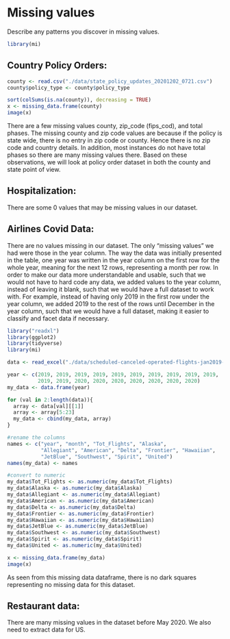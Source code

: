 # Missing values

Describe any patterns you discover in missing values.
```r
library(mi)
```


## Country Policy Orders: 
```r
county <- read.csv("./data/state_policy_updates_20201202_0721.csv")
county$policy_type <- county$policy_type
```

```r
sort(colSums(is.na(county)), decreasing = TRUE)
x <- missing_data.frame(county)
image(x)
```
There are a few missing values county, zip_code (fips_cod), and total phases. The missing county and zip code values are because if the policy is state wide, there is no entry in zip code or county. Hence there is no zip code and country details. In addition, most instances do not have total phases so there are many missing values there. Based on these observations, we will look at policy order dataset in both the county and state point of view.

## Hospitalization: 
There are some 0 values that may be missing values in our dataset.

## Airlines Covid Data: 
There are no values missing in our dataset. The only "missing values" we had were those in the year column. The way the data was initially presented in the table, one year was written in the year column on the first row for the whole year, meaning for the next 12 rows, representing a month per row. In order to make our data more understandable and usable, such that we would not have to hard code any data, we added values to the year column, instead of leaving it blank, such that we would have a full dataset to work with. For example, instead of having only 2019 in the first row under the year column, we added 2019 to the rest of the rows until December in the year column, such that we would have a full dataset, making it easier to classify and facet data if necessary.

```r
library("readxl")
library(ggplot2)
library(tidyverse)
library(mi)

data <- read_excel("./data/scheduled-canceled-operated-flights-jan2019-jul2020.xlsx")

year <- c(2019, 2019, 2019, 2019, 2019, 2019, 2019, 2019, 2019, 2019,
          2019, 2019, 2020, 2020, 2020, 2020, 2020, 2020, 2020)
my_data <- data.frame(year)

for (val in 2:length(data)){
  array <- data[val][[1]]
  array <- array[5:23]
  my_data <- cbind(my_data, array)
}

#rename the columns 
names <- c("year", "month", "Tot_Flights", "Alaska",
           "Allegiant", "American", "Delta", "Frontier", "Hawaiian", 
           "JetBlue", "Southwest", "Spirit", "United")
names(my_data) <- names 

#convert to numeric 
my_data$Tot_Flights <- as.numeric(my_data$Tot_Flights)
my_data$Alaska <- as.numeric(my_data$Alaska)
my_data$Allegiant <- as.numeric(my_data$Allegiant)
my_data$American <- as.numeric(my_data$American)
my_data$Delta <- as.numeric(my_data$Delta)
my_data$Frontier <- as.numeric(my_data$Frontier)
my_data$Hawaiian <- as.numeric(my_data$Hawaiian)
my_data$JetBlue <- as.numeric(my_data$JetBlue)
my_data$Southwest <- as.numeric(my_data$Southwest)
my_data$Spirit <- as.numeric(my_data$Spirit)
my_data$United <- as.numeric(my_data$United)

x <- missing_data.frame(my_data)
image(x)
```
As seen from this missing data dataframe, there is no dark squares representing no missing data for this dataset. 

## Restaurant data: 
There are many missing values in the dataset before May 2020. We also need to extract data for US.

